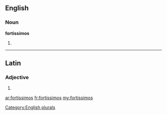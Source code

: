 ==English==

===Noun===
'''fortissimos'''

# {{plural of|fortissimo}}

[[Category:English plurals]]

----

==Latin==

===Adjective===
{{la-adj-form|fortissimos}}

# {{inflection of|fortissimus|fortissimus|acc|m|p|lang=la}}

[[ar:fortissimos]]
[[fr:fortissimos]]
[[my:fortissimos]]